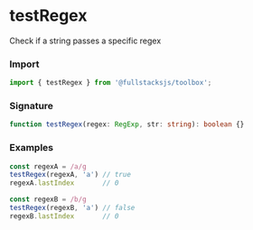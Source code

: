 # testRegex

Check if a string passes a specific regex

### Import

```typescript copy
import { testRegex } from '@fullstacksjs/toolbox';
```

### Signature

```typescript copy
function testRegex(regex: RegExp, str: string): boolean {}
```

### Examples

```typescript copy
const regexA = /a/g
testRegex(regexA, 'a') // true
regexA.lastIndex       // 0

const regexB = /b/g
testRegex(regexB, 'a') // false
regexB.lastIndex       // 0
```
